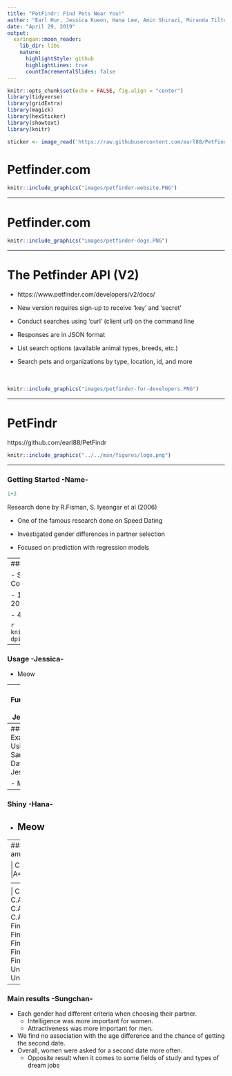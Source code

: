 ```yaml
---
title: "PetFindr: Find Pets Near You!"
author: "Earl Hur, Jessica Kueon, Hana Lee, Amin Shirazi, Miranda Tilton"
date: "April 29, 2019"
output:
  xaringan::moon_reader:
    lib_dir: libs
    nature:
      highlightStyle: github
      highlightLines: true
      countIncrementalSlides: false
---
```


```r
knitr::opts_chunk$set(echo = FALSE, fig.align = "center")
library(tidyverse)
library(gridExtra)
library(magick)
library(hexSticker)
library(showtext)
library(knitr)
```

```r
sticker <- image_read('https://raw.githubusercontent.com/earl88/PetFindr/master/man/figures/logo.png')
```

# Petfinder.com 

```r
knitr::include_graphics("images/petfinder-website.PNG")
```

---

# Petfinder.com 

```r
knitr::include_graphics("images/petfinder-dogs.PNG")
```

---

# The Petfinder API (V2)

* https://www.petfinder.com/developers/v2/docs/

* New version requires sign-up to receive 'key' and 'secret'

* Conduct searches using 'curl' (client url) on the command line

* Responses are in JSON format

* List search options (available animal types, breeds, etc.)

* Search pets and organizations by type, location, id, and more <br/><br/><br/>

```r
knitr::include_graphics("images/petfinder-for-developers.PNG")
```

---

# PetFindr

https://github.com/earl88/PetFindr

```r
knitr::include_graphics("../../man/figures/logo.png")
```


---

### Getting Started  -Name-



```r
1+3
```

Research done by R.Fisman, S. Iyeangar et al (2006)

- One of the famous research done on Speed Dating

- Investigated gender differences in partner selection

- Focused on prediction with regression models


---
### Authentication  -Jessica-



- Subjects: Graduate students at Columbia University 

- 14 Speed dating sessions from 2002 - 2004 

- 4 minute interaction

```r


knitr::include_graphics("table.jpg", dpi = 50)
```

---

### Usage  -Jessica-



- Meow

---
### Functions  -Jessica-


- Meow


```r

```
---
### Examples Using Sample Data  -Jessica-

- Meow
---

### Shiny  -Hana-

- Meow
---


---
### Matches and Popularity by different ambitions of future career  -Sungchan-

| Car.Ambtion(A)|Car.Ambition(B)|Match   |A=Female  |A=Male    |
|--------------------------------------------------------------|
| C.Art/Ent     |Lawyer         | 27%    |    49%   |<span style="color:blue">67%</span>|
| C.Art/Ent     |Academic       | 17%    |    54%   |    39%   |
| C.Art/Ent     |C.Art/Ent      |  0%    |    18%   |<span style="color:blue">53%</span>|
| C.Art/Ent     |Fin/Biz        | 17%    |    43%   |    40%   |
| Fin/Biz       |Lawyer         | 24%    |<span style="color:red">60%</span>|    36%   |
| Fin/Biz       |Academic       | 16%    |    59%   |    36%   |
| Fin/Biz       |C.Art/Ent      | 17%    |    52%   |    40%   |
| Fin/Biz       |Fin/Biz        | 20%    |<span style="color:red">62%</span>| c30%|
| Fin/Biz       |Undecided      | 19%    |    35%   |<span style="color:blue">37%</span>|
| Undecided     |Academic       | 10%    |    52%   |<span style="color:blue">59%</span>|
| Undecided     |Fin/Biz        | 19%    |    54%   |    35%   |
---
### Main results  -Sungchan-

- Each gender had different criteria when choosing their partner.
  - Intelligence was more important for women.
  - Attractiveness was more important for men. 
- We find no association with the age difference and the chance of getting the second date.
- Overall, women were asked for a second date more often.
  - Opposite result when it comes to some fields of study and types of  dream jobs 




